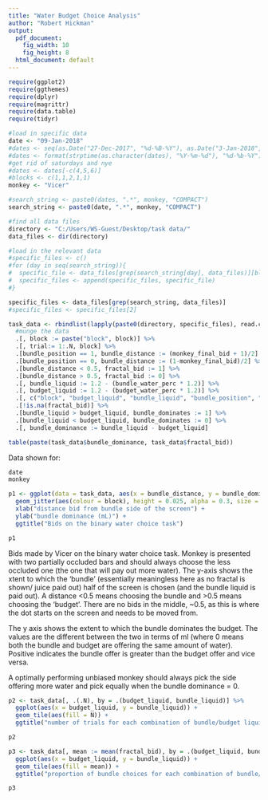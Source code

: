 ```yaml
---
title: "Water Budget Choice Analysis"
author: "Robert Hickman"
output:
  pdf_document:
    fig_width: 10
    fig_height: 8
  html_document: default
---
```

```r
require(ggplot2)
require(ggthemes)
require(dplyr)
require(magrittr)
require(data.table)
require(tidyr)
```

```r
#load in specific data
date <- "09-Jan-2018"
#dates <- seq(as.Date("27-Dec-2017", "%d-%B-%Y"), as.Date("3-Jan-2018", "%d-%B-%Y"), 1)
#dates <- format(strptime(as.character(dates), "%Y-%m-%d"), "%d-%b-%Y")
#get rid of saturdays and nye
#dates <- dates[-c(4,5,6)]
#blocks <- c(1,1,2,1,1)
monkey <- "Vicer"

#search_string <- paste0(dates, ".*", monkey, "COMPACT")
search_string <- paste0(date, ".*", monkey, "COMPACT")

#find all data files
directory <- "C:/Users/WS-Guest/Desktop/task data/"
data_files <- dir(directory)

#load in the relevant data
#specific_files <- c()
#for (day in seq(search_string)){
#  specific_file <- data_files[grep(search_string[day], data_files)][blocks[day]]
#  specific_files <- append(specific_files, specific_file)
#}

specific_files <- data_files[grep(search_string, data_files)]
#specific_files <- specific_files[2]

task_data <- rbindlist(lapply(paste0(directory, specific_files), read.csv, na.strings = "NaN"), idcol = "block") %>%
  #munge the data
  .[, block := paste("block", block)] %>%
  .[, trial:= 1:.N, block] %>%
  .[bundle_position == 1, bundle_distance := (monkey_final_bid + 1)/2] %>%
  .[bundle_position == 0, bundle_distance := (1-monkey_final_bid)/2] %>%
  .[bundle_distance < 0.5, fractal_bid := 1] %>%
  .[bundle_distance > 0.5, fractal_bid := 0] %>%
  .[, bundle_liquid := 1.2 - (bundle_water_perc * 1.2)] %>%
  .[, budget_liquid := 1.2 - (budget_water_perc * 1.2)] %>%
  .[, c("block", "budget_liquid", "bundle_liquid", "bundle_position", "bundle_distance", "fractal_bid", "adjust"),] %>%
  .[!is.na(fractal_bid)] %>%
  .[bundle_liquid > budget_liquid, bundle_dominates := 1] %>%
  .[bundle_liquid < budget_liquid, bundle_dominates := 0] %>%
  .[, bundle_dominance := bundle_liquid - budget_liquid]

table(paste(task_data$bundle_dominance, task_data$fractal_bid))

```

Data shown for:
```r
date
monkey

```

```r
p1 <- ggplot(data = task_data, aes(x = bundle_distance, y = bundle_dominance)) +
  geom_jitter(aes(colour = block), height = 0.025, alpha = 0.3, size = 3) +
  xlab("distance bid from bundle side of the screen") +
  ylab("bundle dominance (mL)") +
  ggtitle("Bids on the binary water choice task")
```

```r
p1
```

Bids made by Vicer on the binary water choice task. Monkey is presented with two partially occluded bars and should always choose the less occluded one (the one that will pay out more water). The y-axis shows the xtent to which the 'bundle' (essentially meaningless here as no fractal is shown/ juice paid out) half of the screen is chosen (and the bundle liquid is paid out). A distance <0.5 means choosing the bundle and >0.5 means choosing the 'budget'. There are no bids in the middle, ~0.5, as this is where the dot starts on the screen and needs to be moved from.

The y axis shows the extent to which the bundle dominates the budget. The values are the different between the two in terms of ml (where 0 means both the bundle and budget are offering the same amount of water). Positive indicates the bundle offer is greater than the budget offer and vice versa.

A optimally performing unbiased monkey should always pick the side offering more water and pick equally when the bundle dominance = 0.

```r
p2 <- task_data[, .(.N), by = .(budget_liquid, bundle_liquid)] %>%
  ggplot(aes(x = budget_liquid, y = bundle_liquid)) +
  geom_tile(aes(fill = N)) +
  ggtitle("number of trials for each combination of bundle/budget liquid offers")

```

```r
p2
```


```r
p3 <- task_data[, mean := mean(fractal_bid), by = .(budget_liquid, bundle_liquid)] %>%
  ggplot(aes(x = budget_liquid, y = bundle_liquid)) +
  geom_tile(aes(fill = mean)) +
  ggtitle("proportion of bundle choices for each combination of bundle/budget liquid offers")

```

```r
p3
```

